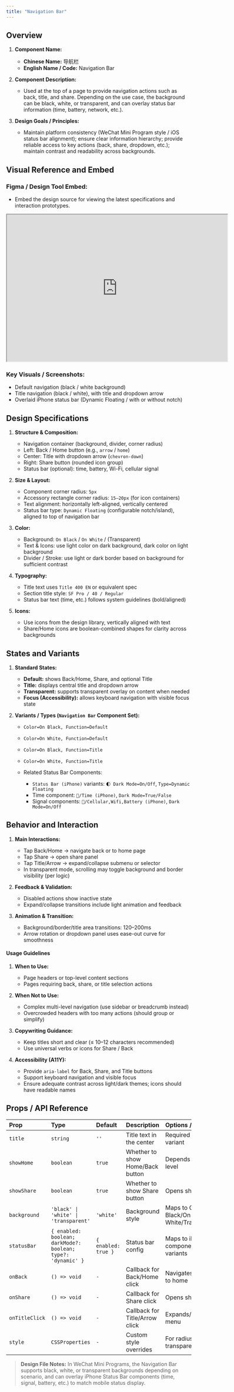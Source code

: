 ```yaml
---
title: "Navigation Bar"
---
```


## **Overview**

1. **Component Name:**

   * **Chinese Name:** 导航栏
   * **English Name / Code:** Navigation Bar
2. **Component Description:**

   * Used at the top of a page to provide navigation actions such as back, title, and share. Depending on the use case, the background can be black, white, or transparent, and can overlay status bar information (time, battery, network, etc.).
3. **Design Goals / Principles:**

   * Maintain platform consistency (WeChat Mini Program style / iOS status bar alignment); ensure clear information hierarchy; provide reliable access to key actions (back, share, dropdown, etc.); maintain contrast and readability across backgrounds.

## **Visual Reference and Embed**

### Figma / Design Tool Embed:

* Embed the design source for viewing the latest specifications and interaction prototypes.

<iframe width="600" height="400" src="https://www.figma.com/embed?embed_host=share&url=https://www.figma.com/design/sRo13sC8pzZbBpKUApkNzA/NG-UI-Design?node-id=5467-11143" allowfullscreen></iframe>

### Key Visuals / Screenshots:

* Default navigation (black / white background)
* Title navigation (black / white), with title and dropdown arrow
* Overlaid iPhone status bar (Dynamic Floating / with or without notch)

## **Design Specifications**

1. **Structure & Composition:**

   * Navigation container (background, divider, corner radius)
   * Left: Back / Home button (e.g., `arrow` / `home`)
   * Center: Title with dropdown arrow (`chevron-down`)
   * Right: Share button (rounded icon group)
   * Status bar (optional): time, battery, Wi-Fi, cellular signal
2. **Size & Layout:**

   * Component corner radius: `5px`
   * Accessory rectangle corner radius: `15–20px` (for icon containers)
   * Text alignment: horizontally left-aligned, vertically centered
   * Status bar type: `Dynamic Floating` (configurable notch/island), aligned to top of navigation bar
3. **Color:**

   * Background: `On Black` / `On White` / (Transparent)
   * Text & Icons: use light color on dark background, dark color on light background
   * Divider / Stroke: use light or dark border based on background for sufficient contrast
4. **Typography:**

   * Title text uses `Title 400 EN` or equivalent spec
   * Section title style: `SF Pro / 40 / Regular`
   * Status bar text (time, etc.) follows system guidelines (bold/aligned)
5. **Icons:**

   * Use icons from the design library, vertically aligned with text
   * Share/Home icons are boolean-combined shapes for clarity across backgrounds

## **States and Variants**

1. **Standard States:**

   * **Default:** shows Back/Home, Share, and optional Title
   * **Title:** displays central title and dropdown arrow
   * **Transparent:** supports transparent overlay on content when needed
   * **Focus (Accessibility):** allows keyboard navigation with visible focus state
2. **Variants / Types (`Navigation Bar` Component Set):**

   * `Color=On Black, Function=Default`
   * `Color=On White, Function=Default`
   * `Color=On Black, Function=Title`
   * `Color=On White, Function=Title`
   * Related Status Bar Components:

     * `Status Bar (iPhone)` variants: `🌓 Dark Mode=On/Off`, `Type=Dynamic Floating`
     * Time component: `🧰/Time (iPhone)`, `Dark Mode=True/False`
     * Signal components: `🧰/Cellular,Wifi,Battery (iPhone)`, `Dark Mode=On/Off`

## **Behavior and Interaction**

1. **Main Interactions:**

   * Tap Back/Home → navigate back or to home page
   * Tap Share → open share panel
   * Tap Title/Arrow → expand/collapse submenu or selector
   * In transparent mode, scrolling may toggle background and border visibility (per logic)
2. **Feedback & Validation:**

   * Disabled actions show inactive state
   * Expand/collapse transitions include light animation and feedback
3. **Animation & Transition:**

   * Background/border/title area transitions: 120–200ms
   * Arrow rotation or dropdown panel uses ease-out curve for smoothness

#### **Usage Guidelines**

1. **When to Use:**

   * Page headers or top-level content sections
   * Pages requiring back, share, or title selection actions
2. **When Not to Use:**

   * Complex multi-level navigation (use sidebar or breadcrumb instead)
   * Overcrowded headers with too many actions (should group or simplify)
3. **Copywriting Guidance:**

   * Keep titles short and clear (≤ 10–12 characters recommended)
   * Use universal verbs or icons for Share / Back
4. **Accessibility (A11Y):**

   * Provide `aria-label` for Back, Share, and Title buttons
   * Support keyboard navigation and visible focus
   * Ensure adequate contrast across light/dark themes; icons should have readable names

## **Props / API Reference**

| Prop           | Type                                                         | Default             | Description                      | Options / Notes                        |
| :------------- | :----------------------------------------------------------- | :------------------ | :------------------------------- | :------------------------------------- |
| `title`        | `string`                                                     | `''`                | Title text in the center         | Required for title variant             |
| `showHome`     | `boolean`                                                    | `true`              | Whether to show Home/Back button | Depends on page level                  |
| `showShare`    | `boolean`                                                    | `true`              | Whether to show Share button     | Opens share panel                      |
| `background`   | `'black' \| 'white' \| 'transparent'`                        | `'white'`           | Background style                 | Maps to On Black/On White/Transparent  |
| `statusBar`    | `{ enabled: boolean; darkMode?: boolean; type?: 'dynamic' }` | `{ enabled: true }` | Status bar config                | Maps to iPhone component variants      |
| `onBack`       | `() => void`                                                 | `-`                 | Callback for Back/Home click     | Navigates back or to home              |
| `onShare`      | `() => void`                                                 | `-`                 | Callback for Share click         | Opens share panel                      |
| `onTitleClick` | `() => void`                                                 | `-`                 | Callback for Title/Arrow click   | Expands/collapses menu                 |
| `style`        | `CSSProperties`                                              | `-`                 | Custom style overrides           | For radius, border, transparency, etc. |

> **Design File Notes:**
> In WeChat Mini Programs, the Navigation Bar supports black, white, or transparent backgrounds depending on scenario, and can overlay iPhone Status Bar components (time, signal, battery, etc.) to match mobile status display.
